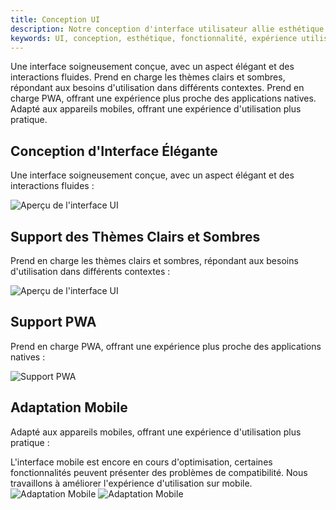 ```yaml
---
title: Conception UI
description: Notre conception d'interface utilisateur allie esthétique et fonctionnalité, offrant aux utilisateurs une expérience d'utilisation exceptionnelle.
keywords: UI, conception, esthétique, fonctionnalité, expérience utilisateur
---
```



<CardGroup cols={2}>
  <Card title="Interface Élégante" icon="palette">
    Une interface soigneusement conçue, avec un aspect élégant et des interactions fluides.
  </Card>
  <Card title="Support des Thèmes" icon="moon">
    Prend en charge les thèmes clairs et sombres, répondant aux besoins d'utilisation dans différents contextes.
  </Card>
  <Card title="Support PWA" icon="mobile">
    Prend en charge PWA, offrant une expérience plus proche des applications natives.
  </Card>
  <Card title="Adaptation Mobile" icon="mobile">
    Adapté aux appareils mobiles, offrant une expérience d'utilisation plus pratique.
  </Card>
</CardGroup>

## Conception d'Interface Élégante

Une interface soigneusement conçue, avec un aspect élégant et des interactions fluides :

<Frame>
  <img 
    src="https://oss.vidol.chat/assets/64672af6bfb7a9100cd03d7aaa8e1299.webp" 
    alt="Aperçu de l'interface UI"
  />
</Frame>

## Support des Thèmes Clairs et Sombres

Prend en charge les thèmes clairs et sombres, répondant aux besoins d'utilisation dans différents contextes :

<Frame>
  <img 
    src="https://oss.vidol.chat/docs/2024/11/8bff962b07daa4c8a69233fa9465aef5.png" 
    alt="Aperçu de l'interface UI"
  />
</Frame>

## Support PWA

Prend en charge PWA, offrant une expérience plus proche des applications natives :

<Frame>
  <img 
    src="https://oss.vidol.chat/docs/2024/11/31a33f5a8f3a53a5bd4687f6393f2605.png" 
    alt="Support PWA"
  />
</Frame>

## Adaptation Mobile

Adapté aux appareils mobiles, offrant une expérience d'utilisation plus pratique :

<Warning>
  L'interface mobile est encore en cours d'optimisation, certaines fonctionnalités peuvent présenter des problèmes de compatibilité. Nous travaillons à améliorer l'expérience d'utilisation sur mobile.
</Warning>

<Frame>
  <img 
    src="https://oss.vidol.chat/docs/2024/11/343cb3215fbbb61e814288366856601f.png" 
    alt="Adaptation Mobile"
  />  
  <img 
    src="https://oss.vidol.chat/docs/2024/11/352368c4cd1c81a3184bea72ad8aa4e3.png" 
    alt="Adaptation Mobile"
  />
</Frame>

